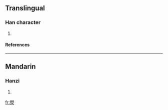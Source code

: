 {{see|泶}}

==Translingual==
===Han character===
{{Han char|rn=85|rad=水|as=13|sn=17|four=7723<sub>2</sub>|canj=竹月水 (HBE)}}
# {{defn|Han|sort=水13}}
====References====
{{Han ref|kx=0653.080|dkj=18395|dj=1063.100|hdz=31752.010|uh=6FA9|ud=28585|bh=ED4F|bd=60751}}

----
==Mandarin==
===Hanzi===
{{cmn-hanzi|sim=泶|pin=[[xué]] ([[xue2]])|wg=hsüeh<sup>2</sup>}}
# {{defn|Mandarin}}

[[fr:澩]]